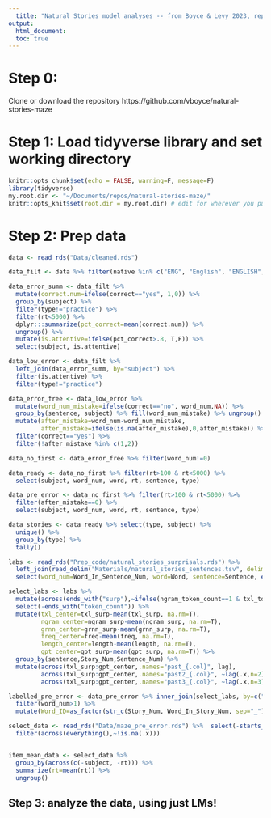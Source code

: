```yaml
---
  title: "Natural Stories model analyses -- from Boyce & Levy 2023, repo at https://github.com/vboyce/natural-stories-maze"
output:
  html_document:
  toc: true
---
```


# Step 0:

Clone or download the repository https://github.com/vboyce/natural-stories-maze

# Step 1: Load tidyverse library and set working directory

```r
knitr::opts_chunk$set(echo = FALSE, warning=F, message=F)
library(tidyverse)
my.root.dir <- "~/Documents/repos/natural-stories-maze/"
knitr::opts_knit$set(root.dir = my.root.dir) # edit for wherever you put the repository. You may also have to just run setwd(my.root.dir) directly.
```

# Step 2: Prep data

```r

data <- read_rds("Data/cleaned.rds")

data_filt <- data %>% filter(native %in% c("ENG", "English", "ENGLISH", "english")) #I peeked at what people put that semantically maps to english

data_error_summ <- data_filt %>%
  mutate(correct.num=ifelse(correct=="yes", 1,0)) %>%
  group_by(subject) %>%
  filter(type!="practice") %>%
  filter(rt<5000) %>%
  dplyr:::summarize(pct_correct=mean(correct.num)) %>%
  ungroup() %>%
  mutate(is.attentive=ifelse(pct_correct>.8, T,F)) %>%
  select(subject, is.attentive)

data_low_error <- data_filt %>%
  left_join(data_error_summ, by="subject") %>%
  filter(is.attentive) %>%
  filter(type!="practice")

data_error_free <- data_low_error %>%
  mutate(word_num_mistake=ifelse(correct=="no", word_num,NA)) %>%
  group_by(sentence, subject) %>% fill(word_num_mistake) %>% ungroup() %>%
  mutate(after_mistake=word_num-word_num_mistake,
         after_mistake=ifelse(is.na(after_mistake),0,after_mistake)) %>%
  filter(correct=="yes") %>%
  filter(!after_mistake %in% c(1,2))

data_no_first <- data_error_free %>% filter(word_num!=0)

data_ready <- data_no_first %>% filter(rt>100 & rt<5000) %>%
  select(subject, word_num, word, rt, sentence, type)

data_pre_error <- data_no_first %>% filter(rt>100 & rt<5000) %>%
  filter(after_mistake==0) %>%
  select(subject, word_num, word, rt, sentence, type) 

data_stories <- data_ready %>% select(type, subject) %>%
  unique() %>%
  group_by(type) %>%
  tally()
```

```r
labs <- read_rds("Prep_code/natural_stories_surprisals.rds") %>%
  left_join(read_delim("Materials/natural_stories_sentences.tsv", delim="\t")) %>%
  select(word_num=Word_In_Sentence_Num, word=Word, sentence=Sentence, everything())

select_labs <- labs %>%
  mutate(across(ends_with("surp"),~ifelse(ngram_token_count==1 & txl_token_count==1 & grnn_token_count==1 & gpt_token_count==1 & word_num>0, .x, NA))) %>%
  select(-ends_with("token_count")) %>%
  mutate(txl_center=txl_surp-mean(txl_surp, na.rm=T),
         ngram_center=ngram_surp-mean(ngram_surp, na.rm=T),
         grnn_center=grnn_surp-mean(grnn_surp, na.rm=T),
         freq_center=freq-mean(freq, na.rm=T),
         length_center=length-mean(length, na.rm=T),
         gpt_center=gpt_surp-mean(gpt_surp, na.rm=T)) %>%
  group_by(sentence,Story_Num,Sentence_Num) %>%
  mutate(across(txl_surp:gpt_center,.names="past_{.col}", lag),
         across(txl_surp:gpt_center,.names="past2_{.col}", ~lag(.x,n=2)),
         across(txl_surp:gpt_center,.names="past3_{.col}", ~lag(.x,n=3)))

```

```r


labelled_pre_error <- data_pre_error %>% inner_join(select_labs, by=c("word_num", "word", "sentence")) %>%
  filter(word_num>1) %>%
  mutate(Word_ID=as_factor(str_c(Story_Num, Word_In_Story_Num, sep="_")))

```

```r

select_data <- read_rds("Data/maze_pre_error.rds") %>%  select(-starts_with("past2"), -starts_with("past3")) %>%
  filter(across(everything(),~!is.na(.x)))


item_mean_data <- select_data %>%
  group_by(across(c(-subject, -rt))) %>%
  summarize(rt=mean(rt)) %>%
  ungroup()


```

## Step 3: analyze the data, using just LMs!
